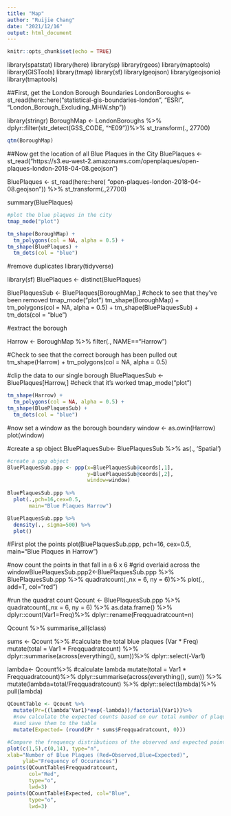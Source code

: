 ```yaml
---
title: "Map"
author: "Ruijie Chang"
date: "2021/12/16"
output: html_document
---
```


```r
knitr::opts_chunk$set(echo = TRUE)
```

library(spatstat)
library(here)
library(sp)
library(rgeos)
library(maptools)
library(GISTools)
library(tmap)
library(sf)
library(geojson)
library(geojsonio)
library(tmaptools)

##First, get the London Borough Boundaries
LondonBoroughs <- st_read(here::here("statistical-gis-boundaries-london", "ESRI", "London_Borough_Excluding_MHW.shp"))

library(stringr)
BoroughMap <- LondonBoroughs %>%
  dplyr::filter(str_detect(GSS_CODE, "^E09"))%>%
  st_transform(., 27700)

```r
qtm(BoroughMap)
```



##Now get the location of all Blue Plaques in the City
BluePlaques <- st_read("https://s3.eu-west-2.amazonaws.com/openplaques/open-plaques-london-2018-04-08.geojson")

BluePlaques <- st_read(here::here(
                                  "open-plaques-london-2018-04-08.geojson")) %>%
  st_transform(.,27700)

summary(BluePlaques)

```r
#plot the blue plaques in the city
tmap_mode("plot")

tm_shape(BoroughMap) +
  tm_polygons(col = NA, alpha = 0.5) +
tm_shape(BluePlaques) +
  tm_dots(col = "blue")

```

#remove duplicates
library(tidyverse)

library(sf)
BluePlaques <- distinct(BluePlaques)

BluePlaquesSub <- BluePlaques[BoroughMap,]
#check to see that they've been removed
tmap_mode("plot")
tm_shape(BoroughMap) +
  tm_polygons(col = NA, alpha = 0.5) +
tm_shape(BluePlaquesSub) +
  tm_dots(col = "blue")
  
#extract the borough

Harrow <- BoroughMap %>%
  filter(., NAME=="Harrow")

#Check to see that the correct borough has been pulled out
tm_shape(Harrow) +
  tm_polygons(col = NA, alpha = 0.5)

#clip the data to our single borough
BluePlaquesSub <- BluePlaques[Harrow,]
#check that it's worked
tmap_mode("plot")

```r

tm_shape(Harrow) +
  tm_polygons(col = NA, alpha = 0.5) +
tm_shape(BluePlaquesSub) +
  tm_dots(col = "blue")
```

#now set a window as the borough boundary
window <- as.owin(Harrow)
plot(window)

#create a sp object
BluePlaquesSub<- BluePlaquesSub %>%
  as(., 'Spatial')

```r
#create a ppp object
BluePlaquesSub.ppp <- ppp(x=BluePlaquesSub@coords[,1],
                          y=BluePlaquesSub@coords[,2],
                          window=window)
                          
BluePlaquesSub.ppp %>%
  plot(.,pch=16,cex=0.5, 
       main="Blue Plaques Harrow")
```
```r
       
BluePlaquesSub.ppp %>%
  density(., sigma=500) %>%
  plot()
```


#First plot the points
plot(BluePlaquesSub.ppp,
     pch=16,
     cex=0.5, 
     main="Blue Plaques in Harrow")

#now count the points in that fall in a 6 x 6
#grid overlaid across the windowBluePlaquesSub.ppp2<-BluePlaquesSub.ppp %>%
BluePlaquesSub.ppp %>%
  quadratcount(.,nx = 6, ny = 6)%>%
    plot(., add=T, col="red")

#run the quadrat count
Qcount <- BluePlaquesSub.ppp %>%
  quadratcount(.,nx = 6, ny = 6) %>%
  as.data.frame() %>%
  dplyr::count(Var1=Freq)%>%
  dplyr::rename(Freqquadratcount=n)  

Qcount %>% 
  summarise_all(class)

sums <- Qcount %>%
  #calculate the total blue plaques (Var * Freq)
  mutate(total = Var1 * Freqquadratcount) %>%
  dplyr::summarise(across(everything(), sum))%>%
  dplyr::select(-Var1) 

lambda<- Qcount%>%
  #calculate lambda
  mutate(total = Var1 * Freqquadratcount)%>%
  dplyr::summarise(across(everything(), sum)) %>%
  mutate(lambda=total/Freqquadratcount) %>%
  dplyr::select(lambda)%>%
  pull(lambda)
```r
QCountTable <- Qcount %>%
  mutate(Pr=((lambda^Var1)*exp(-lambda))/factorial(Var1))%>%
  #now calculate the expected counts based on our total number of plaques
  #and save them to the table
  mutate(Expected= (round(Pr * sums$Freqquadratcount, 0)))

#Compare the frequency distributions of the observed and expected point patterns
plot(c(1,5),c(0,14), type="n",
xlab="Number of Blue Plaques (Red=Observed,Blue=Expected)", 
     ylab="Frequency of Occurances")
points(QCountTable$Freqquadratcount, 
       col="Red", 
       type="o", 
       lwd=3)
points(QCountTable$Expected, col="Blue", 
       type="o", 
       lwd=3)
```
  
  